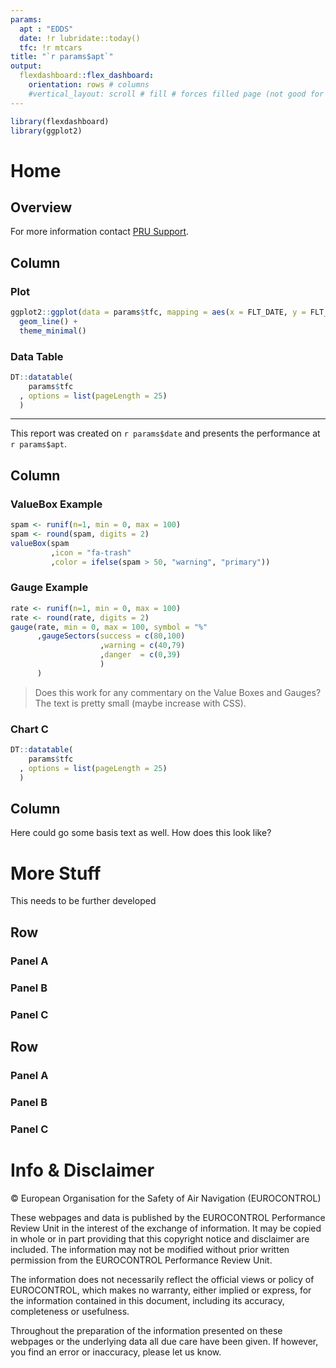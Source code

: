 ```yaml
---
params:
  apt : "EDDS"
  date: !r lubridate::today()
  tfc: !r mtcars
title: "`r params$apt`"
output: 
  flexdashboard::flex_dashboard:
    orientation: rows # columns
    #vertical_layout: scroll # fill # forces filled page (not good for multiple charts)
---
```


```r
library(flexdashboard)
library(ggplot2)
```

# Home {data-icon="fa-list"}

Overview {.sidebar}
-------------------------------------

For more information contact <a href="mailto:pru@eurocontrol.int?subject=Airport Dashboard">PRU Support</a>.


Column {data-width=400, .tabset}
-----------------------------------------------------------------------

### Plot

```r
ggplot2::ggplot(data = params$tfc, mapping = aes(x = FLT_DATE, y = FLT_ARR_1, group = YEAR)) +
  geom_line() + 
  theme_minimal()
```


### Data Table

```r
DT::datatable(
    params$tfc
  , options = list(pageLength = 25)
  )
```

***

This report was created on `r params$date` and presents the performance at `r params$apt`. 


Column {data-width=300}
-----------------------------------------------------------------------

### ValueBox Example


```r
spam <- runif(n=1, min = 0, max = 100)
spam <- round(spam, digits = 2)
valueBox(spam
         ,icon = "fa-trash"
         ,color = ifelse(spam > 50, "warning", "primary"))
```


### Gauge Example 

```r
rate <- runif(n=1, min = 0, max = 100)
rate <- round(rate, digits = 2)
gauge(rate, min = 0, max = 100, symbol = "%"
      ,gaugeSectors(success = c(80,100)
                    ,warning = c(40,79)
                    ,danger  = c(0,39)
                    )
      )
```

> Does this work for any commentary on the Value Boxes and Gauges? The text is pretty small (maybe increase with CSS).

### Chart C

```r
DT::datatable(
    params$tfc
  , options = list(pageLength = 25)
  )
```


Column {data-width=300}
-----------------------------------------------------------------------

Here could go some basis text as well. How does this look like?




# More Stuff

This needs to be further developed

Row
-----------------------------------------------------------------------

### Panel A {data-width=300}

### Panel B {data-width=300}

### Panel C {data-width=300}


Row
-----------------------------------------------------------------------

### Panel A {data-width=300}

### Panel B {data-width=300}

### Panel C {data-width=300}




# Info & Disclaimer {data-icon="fa-question-circle"}

© European Organisation for the Safety of Air Navigation (EUROCONTROL) 

These webpages and data is published by the EUROCONTROL Performance Review Unit in the interest of the exchange of information. It may be copied in whole or in part providing that this copyright notice and disclaimer are included. 
The information may not be modified without prior written permission from the EUROCONTROL Performance Review Unit.

The information does not necessarily reflect the official views or policy of EUROCONTROL, which makes no warranty, either implied or express, for the information contained in this document, including its accuracy, completeness or usefulness.

Throughout the preparation of the information presented on these webpages or the underlying data all due care have been given. If however, you find an error or inaccuracy, please let us know.
